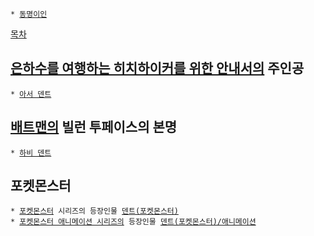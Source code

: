  * [[동명이인]]

[[목차]]

== [[은하수를 여행하는 히치하이커를 위한 안내서]]의 주인공 ==
 * [[아서 덴트]]

== [[배트맨]]의 빌런 투페이스의 본명 ==
 * [[하비 덴트]]

== 포켓몬스터 ==
 * [[포켓몬스터]] 시리즈의 등장인물 [[덴트(포켓몬스터)]]
 * [[포켓몬스터 애니메이션 시리즈]]의 등장인물 [[덴트(포켓몬스터)/애니메이션]]
